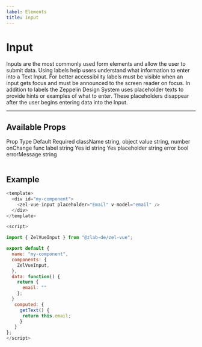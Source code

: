 ```yaml
---
label: Elements
title: Input
---
```



# Input

Inputs are the most commonly used form elements and allow the user to submit data. Using labels help users understand what information to enter into a Text Input. For better accessibility labels must be visible when an input gets focus and must be announced to the screen reader on focus. In addition to labels the Zeppelin Design System uses placeholder texts to provide hints or examples of what to enter. These placeholders disappear after the user begins entering data into the Input.

---

## Available Props

<Table title="Input Props" style={{ marginBottom: 60 }}>
  <TableHeader>
    <TableCell>Prop</TableCell>
    <TableCell>Type</TableCell>
    <TableCell>Default</TableCell>
    <TableCell>Required</TableCell>
  </TableHeader>
  <TableBody>
    <TableRow color="white">
      <TableCell scope="row" component="th">
        className
      </TableCell>
      <TableCell>string, object</TableCell>
      <TableCell />
      <TableCell />
    </TableRow>
    <TableRow color="gray">
      <TableCell scope="row" component="th">
        value
      </TableCell>
      <TableCell>string, number</TableCell>
      <TableCell />
      <TableCell />
    </TableRow>
    <TableRow color="white">
      <TableCell scope="row" component="th">
        onChange
      </TableCell>
      <TableCell>func</TableCell>
      <TableCell />
      <TableCell />
    </TableRow>
    <TableRow color="gray">
      <TableCell scope="row" component="th">
        label
      </TableCell>
      <TableCell>string</TableCell>
      <TableCell />
      <TableCell>Yes</TableCell>
    </TableRow>
    <TableRow color="white">
      <TableCell scope="row" component="th">
        id
      </TableCell>
      <TableCell>string</TableCell>
      <TableCell />
      <TableCell>Yes</TableCell>
    </TableRow>
    <TableRow color="gray">
      <TableCell scope="row" component="th">
        placeholder
      </TableCell>
      <TableCell>string</TableCell>
      <TableCell />
      <TableCell />
    </TableRow>
    <TableRow color="white">
      <TableCell scope="row" component="th">
        error
      </TableCell>
      <TableCell>bool</TableCell>
      <TableCell />
      <TableCell />
    </TableRow>
    <TableRow color="gray">
      <TableCell scope="row" component="th">
        errorMessage
      </TableCell>
      <TableCell>string</TableCell>
      <TableCell />
      <TableCell />
    </TableRow>
  </TableBody>
</Table>

## Example

```js
<template>
  <div id="my-component">
    <zel-vue-input placeholder="Email" v-model="email" />
  </div>
</template>

<script>

import { ZelVueInput } from "@zlab-de/zel-vue";

export default {
  name: "my-component",
  components: {
    ZelVueInput,
  },
  data: function() {
    return {
      email: ""
    };
  }
   computed: {
     getText() {
      return this.email;
     }
   }
};
</script>
```
